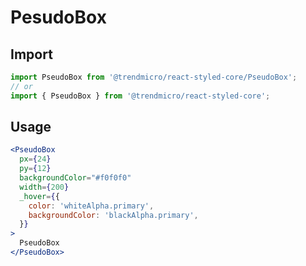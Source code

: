 # PesudoBox

## Import

```js
import PseudoBox from '@trendmicro/react-styled-core/PseudoBox';
// or
import { PseudoBox } from '@trendmicro/react-styled-core';
```

## Usage

```jsx
<PseudoBox
  px={24}
  py={12}
  backgroundColor="#f0f0f0"
  width={200}
  _hover={{
    color: 'whiteAlpha.primary',
    backgroundColor: 'blackAlpha.primary',
  }}
>
  PseudoBox
</PseudoBox>
```
